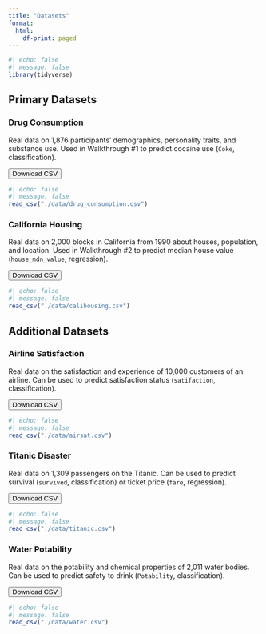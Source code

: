 ```yaml
---
title: "Datasets"
format:
  html:
    df-print: paged
---
```


```r
#| echo: false
#| message: false
library(tidyverse)
```

## Primary Datasets

### Drug Consumption

Real data on 1,876 participants' demographics, personality traits, and substance use. Used in Walkthrough #1 to predict cocaine use (`Coke`, classification).

<a href="https://jmgirard.github.io/tips2022ml/data/drug_consumption.csv"><button type="button" class="btn btn-primary">Download CSV</button></a>

```r
#| echo: false
#| message: false
read_csv("./data/drug_consumption.csv")
```

### California Housing

Real data on 2,000 blocks in California from 1990 about houses, population, and location. Used in Walkthrough #2 to predict median house value (`house_mdn_value`, regression).

<a href="https://jmgirard.github.io/tips2022ml/data/calhousing.csv"><button type="button" class="btn btn-primary">Download CSV</button></a>

```r
#| echo: false
#| message: false
read_csv("./data/calihousing.csv")
```

## Additional Datasets

### Airline Satisfaction

Real data on the satisfaction and experience of 10,000 customers of an airline. Can be used to predict satisfaction status (`satifaction`, classification).

<a href="https://jmgirard.github.io/tips2022ml/data/airsat.csv"><button type="button" class="btn btn-primary">Download CSV</button></a>

```r
#| echo: false
#| message: false
read_csv("./data/airsat.csv")
```

### Titanic Disaster

Real data on 1,309 passengers on the Titanic. Can be used to predict survival (`survived`, classification) or ticket price (`fare`, regression).

<a href="https://jmgirard.github.io/tips2022ml/data/titanic.csv"><button type="button" class="btn btn-primary">Download CSV</button></a>

```r
#| echo: false
#| message: false
read_csv("./data/titanic.csv")
```

### Water Potability

Real data on the potability and chemical properties of 2,011 water bodies. Can be used to predict safety to drink (`Potability`, classification).

<a href="https://jmgirard.github.io/tips2022ml/data/water.csv"><button type="button" class="btn btn-primary">Download CSV</button></a>

```r
#| echo: false
#| message: false
read_csv("./data/water.csv")
```
